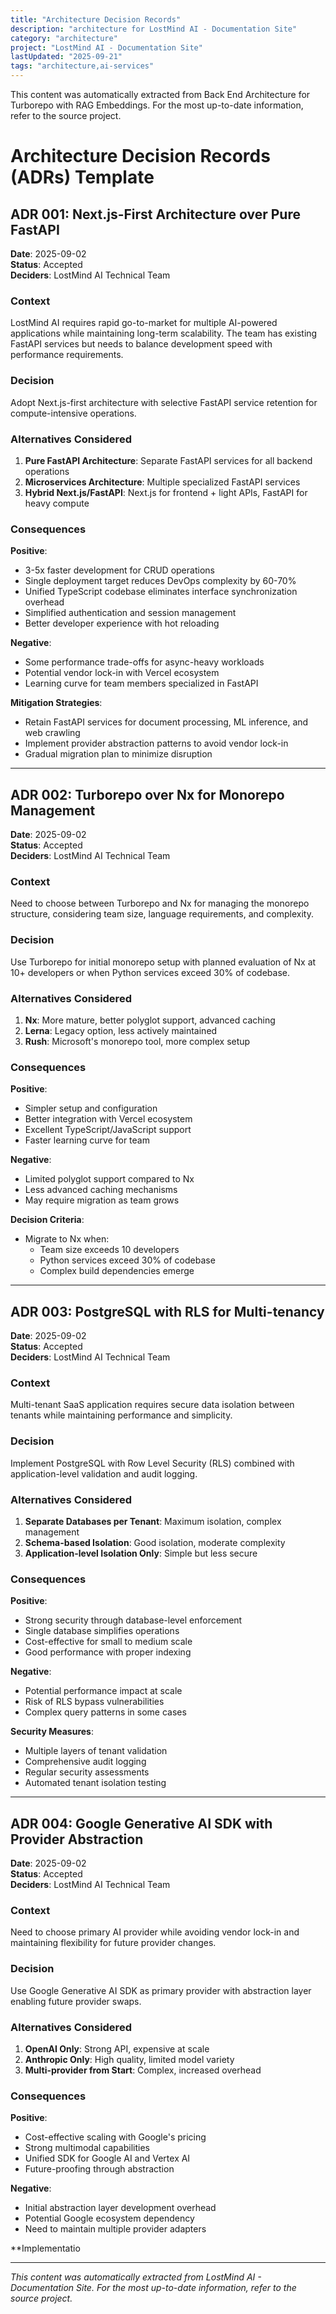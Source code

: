 ```yaml
---
title: "Architecture Decision Records"
description: "architecture for LostMind AI - Documentation Site"
category: "architecture"
project: "LostMind AI - Documentation Site"
lastUpdated: "2025-09-21"
tags: "architecture,ai-services"
---
```


<Info>
This content was automatically extracted from Back End Architecture for Turborepo with RAG Embeddings.
For the most up-to-date information, refer to the source project.
</Info>

# Architecture Decision Records (ADRs) Template

## ADR 001: Next.js-First Architecture over Pure FastAPI

**Date**: 2025-09-02  
**Status**: Accepted  
**Deciders**: LostMind AI Technical Team  

### Context
LostMind AI requires rapid go-to-market for multiple AI-powered applications while maintaining long-term scalability. The team has existing FastAPI services but needs to balance development speed with performance requirements.

### Decision
Adopt Next.js-first architecture with selective FastAPI service retention for compute-intensive operations.

### Alternatives Considered
1. **Pure FastAPI Architecture**: Separate FastAPI services for all backend operations
2. **Microservices Architecture**: Multiple specialized FastAPI services
3. **Hybrid Next.js/FastAPI**: Next.js for frontend + light APIs, FastAPI for heavy compute

### Consequences

**Positive**:
- 3-5x faster development for CRUD operations
- Single deployment target reduces DevOps complexity by 60-70%
- Unified TypeScript codebase eliminates interface synchronization overhead
- Simplified authentication and session management
- Better developer experience with hot reloading

**Negative**:
- Some performance trade-offs for async-heavy workloads
- Potential vendor lock-in with Vercel ecosystem
- Learning curve for team members specialized in FastAPI

**Mitigation Strategies**:
- Retain FastAPI services for document processing, ML inference, and web crawling
- Implement provider abstraction patterns to avoid vendor lock-in
- Gradual migration plan to minimize disruption

---

## ADR 002: Turborepo over Nx for Monorepo Management

**Date**: 2025-09-02  
**Status**: Accepted  
**Deciders**: LostMind AI Technical Team  

### Context
Need to choose between Turborepo and Nx for managing the monorepo structure, considering team size, language requirements, and complexity.

### Decision
Use Turborepo for initial monorepo setup with planned evaluation of Nx at 10+ developers or when Python services exceed 30% of codebase.

### Alternatives Considered
1. **Nx**: More mature, better polyglot support, advanced caching
2. **Lerna**: Legacy option, less actively maintained
3. **Rush**: Microsoft's monorepo tool, more complex setup

### Consequences

**Positive**:
- Simpler setup and configuration
- Better integration with Vercel ecosystem
- Excellent TypeScript/JavaScript support
- Faster learning curve for team

**Negative**:
- Limited polyglot support compared to Nx
- Less advanced caching mechanisms
- May require migration as team grows

**Decision Criteria**:
- Migrate to Nx when:
  - Team size exceeds 10 developers
  - Python services exceed 30% of codebase
  - Complex build dependencies emerge

---

## ADR 003: PostgreSQL with RLS for Multi-tenancy

**Date**: 2025-09-02  
**Status**: Accepted  
**Deciders**: LostMind AI Technical Team  

### Context
Multi-tenant SaaS application requires secure data isolation between tenants while maintaining performance and simplicity.

### Decision
Implement PostgreSQL with Row Level Security (RLS) combined with application-level validation and audit logging.

### Alternatives Considered
1. **Separate Databases per Tenant**: Maximum isolation, complex management
2. **Schema-based Isolation**: Good isolation, moderate complexity
3. **Application-level Isolation Only**: Simple but less secure

### Consequences

**Positive**:
- Strong security through database-level enforcement
- Single database simplifies operations
- Cost-effective for small to medium scale
- Good performance with proper indexing

**Negative**:
- Potential performance impact at scale
- Risk of RLS bypass vulnerabilities
- Complex query patterns in some cases

**Security Measures**:
- Multiple layers of tenant validation
- Comprehensive audit logging
- Regular security assessments
- Automated tenant isolation testing

---

## ADR 004: Google Generative AI SDK with Provider Abstraction

**Date**: 2025-09-02  
**Status**: Accepted  
**Deciders**: LostMind AI Technical Team  

### Context
Need to choose primary AI provider while avoiding vendor lock-in and maintaining flexibility for future provider changes.

### Decision
Use Google Generative AI SDK as primary provider with abstraction layer enabling future provider swaps.

### Alternatives Considered
1. **OpenAI Only**: Strong API, expensive at scale
2. **Anthropic Only**: High quality, limited model variety
3. **Multi-provider from Start**: Complex, increased overhead

### Consequences

**Positive**:
- Cost-effective scaling with Google's pricing
- Strong multimodal capabilities
- Unified SDK for Google AI and Vertex AI
- Future-proofing through abstraction

**Negative**:
- Initial abstraction layer development overhead
- Potential Google ecosystem dependency
- Need to maintain multiple provider adapters

**Implementatio

---
*This content was automatically extracted from LostMind AI - Documentation Site. For the most up-to-date information, refer to the source project.*
